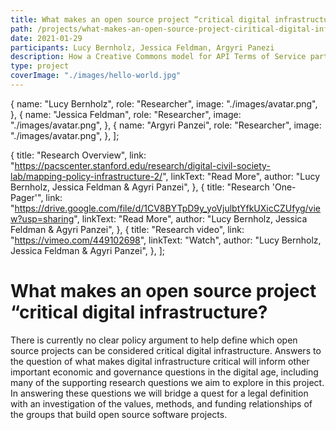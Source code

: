 ```yaml
---
title: What makes an open source project “critical digital infrastructure?”
path: /projects/what-makes-an-open-source-project-ciritical-digital-infrastrcuture
date: 2021-01-29
participants: Lucy Bernholz, Jessica Feldman, Argyri Panezi
description: How a Creative Commons model for API Terms of Service participate in the creation of open, safe and sustainable ecosystem for digital infrastructure?
type: project
coverImage: "./images/hello-world.jpg"
---
```


  {
    name: "Lucy Bernholz",
    role: "Researcher",
    image: "./images/avatar.png",
  },
  {
    name: "Jessica Feldman",
    role: "Researcher",
    image: "./images/avatar.png",
  },
  {
    name: "Argyri Panzei",
    role: "Researcher",
    image: "./images/avatar.png",
  },
];

  {
    title: "Research Overview",
    link: "https://pacscenter.stanford.edu/research/digital-civil-society-lab/mapping-policy-infrastructure-2/",
    linkText: "Read More",
    author: "Lucy Bernholz, Jessica Feldman & Agyri Panzei",
  },
  {
    title: "Research 'One-Pager'",
    link: "https://drive.google.com/file/d/1CV8BYTpD9y_yoVjulbtYfkUXicCZUfyg/view?usp=sharing",
    linkText: "Read More",
    author: "Lucy Bernholz, Jessica Feldman & Agyri Panzei",
  },
  {
    title: "Research video",
    link: "https://vimeo.com/449102698",
    linkText: "Watch",
    author: "Lucy Bernholz, Jessica Feldman & Agyri Panzei",
  },
];

# What makes an open source project “critical digital infrastructure?

There is currently no clear policy argument to help define which open source projects can be considered critical digital infrastructure. Answers to the question of what makes digital infrastructure critical will inform other important economic and governance questions in the digital age, including many of the supporting research questions we aim to explore in this project. In answering these questions we will bridge a quest for a legal definition with an investigation of the values, methods, and funding relationships of the groups that build open source software projects. 
